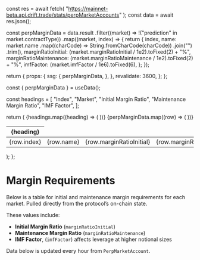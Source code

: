 
  const res = await fetch(
    "https://mainnet-beta.api.drift.trade/stats/perpMarketAccounts"
  );
  const data = await res.json();

  const perpMarginData = data.result
    .filter((market) => !("prediction" in market.contractType))
    .map((market, index) => {
      return {
        index,
        name: market.name
          .map((charCode) => String.fromCharCode(charCode))
          .join("")
          .trim(),
        marginRatioInitial: (market.marginRatioInitial / 1e2).toFixed(2) + "%",
        marginRatioMaintenance: (market.marginRatioMaintenance / 1e2).toFixed(2) + "%",
        imfFactor: (market.imfFactor / 1e6).toFixed(6),
      };
    });

  return {
    props: {
      ssg: {
        perpMarginData,
      },
    },
    revalidate: 3600,
  };
};


  const { perpMarginData } = useData();

  const headings = [
    "Index",
    "Market",
    "Initial Margin Ratio",
    "Maintenance Margin Ratio",
    "IMF Factor",
  ];

  return (
    <table>
      <thead>
        <tr>
          {headings.map((heading) => (
            <th key={heading}>{heading}</th>
          ))}
        </tr>
      </thead>
      <tbody>
        {perpMarginData.map((row) => (
          <tr key={row.index}>
            <td>{row.index}</td>
            <td>{row.name}</td>
            <td>{row.marginRatioInitial}</td>
            <td>{row.marginRatioMaintenance}</td>
            <td>{row.imfFactor}</td>
          </tr>
        ))}
      </tbody>
    </table>
  );
};

# Margin Requirements

Below is a table for initial and maintenance margin requirements for each market. Pulled directly from the protocol’s on-chain state.

These values include:
- **Initial Margin Ratio** (`marginRatioInitial`)
- **Maintenance Margin Ratio** (`marginRatioMaintenance`)
- **IMF Factor**, (`imfFactor`) affects leverage at higher notional sizes

Data below is updated every hour from `PerpMarketAccount`.

<PerpMarginTable />

